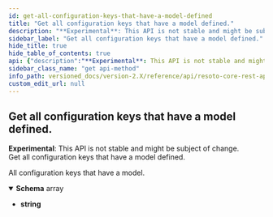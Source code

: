 ```yaml
---
id: get-all-configuration-keys-that-have-a-model-defined
title: "Get all configuration keys that have a model defined."
description: "**Experimental**: This API is not stable and might be subject of change.<br/>"
sidebar_label: "Get all configuration keys that have a model defined."
hide_title: true
hide_table_of_contents: true
api: {"description":"**Experimental**: This API is not stable and might be subject of change.<br/>\nGet all configuration keys that have a model defined.\n","tags":["config_validation"],"responses":{"200":{"description":"All configuration keys that have a model.","content":{"application/json":{"schema":{"type":"array","items":{"type":"string"}}}}}},"method":"get","path":"/configs/validation","servers":[{"url":"https://{host}:{port}","variables":{"host":{"default":"localhost"},"port":{"default":"8900"}}}],"info":{"title":"Resoto Core REST API","version":"V1"},"postman":{"name":"Get all configuration keys that have a model defined.","description":{"content":"**Experimental**: This API is not stable and might be subject of change.<br/>\nGet all configuration keys that have a model defined.\n","type":"text/plain"},"url":{"path":["configs","validation"],"host":["{{baseUrl}}"],"query":[],"variable":[]},"header":[{"key":"Accept","value":"application/json"}],"method":"GET"}}
sidebar_class_name: "get api-method"
info_path: versioned_docs/version-2.X/reference/api/resoto-core-rest-api
custom_edit_url: null
---
```



## Get all configuration keys that have a model defined.

**Experimental**: This API is not stable and might be subject of change.<br/> Get all configuration keys that have a model defined.

<div><ApiTabs><TabItem label={"200"} value={"200"}><div>

All configuration keys that have a model.

</div><div><MimeTabs schemaType={"response"}><TabItem label={"application/json"} value={"application/json"}><SchemaTabs><TabItem label={"Schema"} value={"Schema"}><details style={{}} data-collapsed={false} open={true}><summary style={{"textAlign":"left"}}><strong>Schema</strong><span style={{"opacity":"0.6"}}> array</span></summary><div style={{"textAlign":"left","marginLeft":"1rem"}}></div><ul style={{"marginLeft":"1rem"}}><li><div><strong>string</strong></div></li></ul></details></TabItem><TabItem label={"Example (from schema)"} value={"Example (from schema)"}><ResponseSamples responseExample={"[\n  \"string\"\n]"} language={"json"}></ResponseSamples></TabItem></SchemaTabs></TabItem></MimeTabs></div></TabItem></ApiTabs></div>
